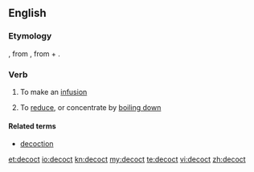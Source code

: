 ==English==
===Etymology===
{{etyl|fro}}, from {{etyl|la}} {{term|decoquō||I [[boil down]]|lang=la}}, from {{term|de-|lang=la}} + {{term|coquo|coquō||I cook|lang=la}}.

===Verb===
{{en-verb}}

# {{context|cooking}} To make an [[infusion]]
# {{context|cooking}} To [[reduce]], or concentrate by [[boil down|boiling down]]

====Related terms====
* [[decoction]]

[[et:decoct]]
[[io:decoct]]
[[kn:decoct]]
[[my:decoct]]
[[te:decoct]]
[[vi:decoct]]
[[zh:decoct]]